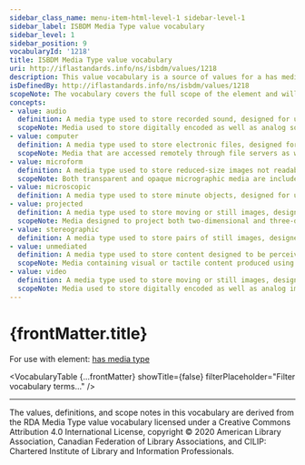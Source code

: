 ```yaml
---
sidebar_class_name: menu-item-html-level-1 sidebar-level-1
sidebar_label: ISBDM Media Type value vocabulary
sidebar_level: 1
sidebar_position: 9
vocabularyId: '1218'
title: ISBDM Media Type value vocabulary
uri: http://iflastandards.info/ns/isbdm/values/1218
description: This value vocabulary is a source of values for a has media type element.
isDefinedBy: http://iflastandards.info/ns/isbdm/values/1218
scopeNote: The vocabulary covers the full scope of the element and will not be extended with additional values.
concepts:
- value: audio
  definition: A media type used to store recorded sound, designed for use with a playback device such as a turntable, audiocassette player, CD player, or MP3 player.
  scopeNote: Media used to store digitally encoded as well as analog sound are included.
- value: computer
  definition: A media type used to store electronic files, designed for use with a computer.
  scopeNote: Media that are accessed remotely through file servers as well as direct-access media such as computer tapes and discs are included.
- value: microform
  definition: A media type used to store reduced-size images not readable to the human eye, designed for use with a device such as a microfilm or microfiche reader.
  scopeNote: Both transparent and opaque micrographic media are included.
- value: microscopic
  definition: A media type used to store minute objects, designed for use with a device such as a microscope to reveal details invisible to the naked eye.
- value: projected
  definition: A media type used to store moving or still images, designed for use with a projection device such as a motion picture film projector, slide projector, or overhead projector.
  scopeNote: Media designed to project both two-dimensional and three-dimensional images are included.
- value: stereographic
  definition: A media type used to store pairs of still images, designed for use with a device such as a stereoscope or stereograph viewer to give the effect of three dimensions.
- value: unmediated
  definition: A media type used to store content designed to be perceived directly through one or more of the human senses without the aid of an intermediating device.
  scopeNote: Media containing visual or tactile content produced using processes such as printing, engraving, lithography, etc., embossing, texturing, etc., or by means of handwriting, drawing, painting, etc., are included. Media used to convey three-dimensional forms such as sculptures, models, etc., are also included.
- value: video
  definition: A media type used to store moving or still images, designed for use with a playback device such as a videocassette player or DVD player.
  scopeNote: Media used to store digitally encoded as well as analog images are included.
---
```


# {frontMatter.title}

For use with element: [has media type](/docs/attributes/1218)

<VocabularyTable 
  {...frontMatter} 
  showTitle={false}
  filterPlaceholder="Filter vocabulary terms..."
/>

---

<div className="guid">
<p>The values, definitions, and scope notes in this vocabulary are derived from the <OutLink href="https://www.rdaregistry.info/termList/RDAMediaType/">RDA Media Type</OutLink> value vocabulary licensed under a Creative Commons Attribution 4.0 International License, copyright © 2020 American Library Association, Canadian Federation of Library Associations, and CILIP: Chartered Institute of Library and Information Professionals.</p>
</div>

